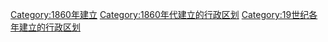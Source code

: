 {{Cat topic in year| topic=建立的行政区划|year=1860}}
[[Category:1860年建立|Category:1860年建立]]
[[Category:1860年代建立的行政区划|Category:1860年代建立的行政区划]]
[[Category:19世纪各年建立的行政区划|Category:19世纪各年建立的行政区划]]